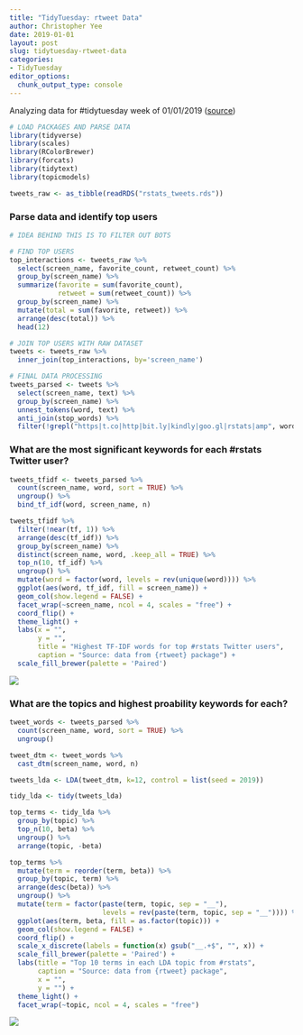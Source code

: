 ```yaml
---
title: "TidyTuesday: rtweet Data"
author: Christopher Yee
date: 2019-01-01
layout: post
slug: tidytuesday-rtweet-data
categories:
- TidyTuesday
editor_options: 
  chunk_output_type: console
---
```


Analyzing data for #tidytuesday week of 01/01/2019 ([source](https://github.com/rfordatascience/tidytuesday/tree/master/data/2019/2019-01-01))

```r
# LOAD PACKAGES AND PARSE DATA
library(tidyverse)
library(scales)
library(RColorBrewer)
library(forcats)
library(tidytext)
library(topicmodels)

tweets_raw <- as_tibble(readRDS("rstats_tweets.rds"))
```

### Parse data and identify top users
```r
# IDEA BEHIND THIS IS TO FILTER OUT BOTS

# FIND TOP USERS
top_interactions <- tweets_raw %>%
  select(screen_name, favorite_count, retweet_count) %>%
  group_by(screen_name) %>%
  summarize(favorite = sum(favorite_count),
            retweet = sum(retweet_count)) %>%
  group_by(screen_name) %>%
  mutate(total = sum(favorite, retweet)) %>%
  arrange(desc(total)) %>%
  head(12) 

# JOIN TOP USERS WITH RAW DATASET
tweets <- tweets_raw %>% 
  inner_join(top_interactions, by='screen_name')

# FINAL DATA PROCESSING
tweets_parsed <- tweets %>% 
  select(screen_name, text) %>%
  group_by(screen_name) %>%
  unnest_tokens(word, text) %>%
  anti_join(stop_words) %>%
  filter(!grepl("https|t.co|http|bit.ly|kindly|goo.gl|rstats|amp", word)) # REMOVE EXTRA STOP WORDS
```

### What are the most significant keywords for each #rstats Twitter user?
```r
tweets_tfidf <- tweets_parsed %>%
  count(screen_name, word, sort = TRUE) %>%
  ungroup() %>%
  bind_tf_idf(word, screen_name, n)

tweets_tfidf %>%
  filter(!near(tf, 1)) %>%
  arrange(desc(tf_idf)) %>%
  group_by(screen_name) %>%
  distinct(screen_name, word, .keep_all = TRUE) %>%
  top_n(10, tf_idf) %>%
  ungroup() %>%
  mutate(word = factor(word, levels = rev(unique(word)))) %>%
  ggplot(aes(word, tf_idf, fill = screen_name)) + 
  geom_col(show.legend = FALSE) +
  facet_wrap(~screen_name, ncol = 4, scales = "free") +
  coord_flip() +
  theme_light() +
  labs(x = "",
       y = "",
       title = "Highest TF-IDF words for top #rstats Twitter users",
       caption = "Source: data from {rtweet} package") +
  scale_fill_brewer(palette = 'Paired')
```

![](/images/rstats_tfidf_twitter.png)

### What are the topics and highest proability keywords for each?
```r
tweet_words <- tweets_parsed %>%
  count(screen_name, word, sort = TRUE) %>%
  ungroup()

tweet_dtm <- tweet_words %>%
  cast_dtm(screen_name, word, n)

tweets_lda <- LDA(tweet_dtm, k=12, control = list(seed = 2019))

tidy_lda <- tidy(tweets_lda)

top_terms <- tidy_lda %>% 
  group_by(topic) %>%
  top_n(10, beta) %>%
  ungroup() %>%
  arrange(topic, -beta)

top_terms %>%
  mutate(term = reorder(term, beta)) %>%
  group_by(topic, term) %>%
  arrange(desc(beta)) %>%
  ungroup() %>%
  mutate(term = factor(paste(term, topic, sep = "__"),
                       levels = rev(paste(term, topic, sep = "__")))) %>%
  ggplot(aes(term, beta, fill = as.factor(topic))) +
  geom_col(show.legend = FALSE) +
  coord_flip() +
  scale_x_discrete(labels = function(x) gsub("__.+$", "", x)) +
  scale_fill_brewer(palette = 'Paired') +
  labs(title = "Top 10 terms in each LDA topic from #rstats",
       caption = "Source: data from {rtweet} package",
       x = "",
       y = "") +
  theme_light() +
  facet_wrap(~topic, ncol = 4, scales = "free")
```

![](/images/rstats_lda_topics.png)

